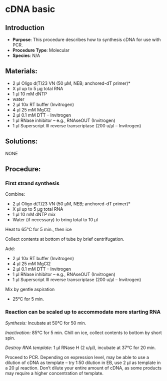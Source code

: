 # cDNA basic {#sec-molec-cDNA}

## Introduction

-   **Purpose**: This procedure describes how to synthesis cDNA for use with PCR.
-   **Procedure Type**: Molecular
-   **Species**: N/A

## Materials:

-   2 µl Oligo d(T)23 VN (50 µM, NEB; anchored-dT primer)\*
-   X µl up to 5 µg total RNA
-   1 µl 10 mM dNTP
-   water
-   2 µl 10x RT buffer (Invitrogen)
-   4 µl 25 mM MgCl2
-   2 µl 0.1 mM DTT -- Invitrogen
-   1 µl RNase inhibitor -- e.g., RNAseOUT (Invitrogen)
-   1 µl Superscript III reverse transcriptase (200 u/µl -- Invitrogen)

## Solutions:

NONE

## Procedure:

### First strand synthesis {#first-strand-synthesis .subhead}

Combine:

-   2 µl Oligo d(T)23 VN (50 µM, NEB; anchored-dT primer)\*
-   X µl up to 5 µg total RNA
-   1 µl 10 mM dNTP mix
-   Water (if necessary) to bring total to 10 µl

Heat to 65°C for 5 min., then ice

Collect contents at bottom of tube by brief centrifugation.

Add:

-   2 µl 10x RT buffer (Invitrogen)
-   4 µl 25 mM MgCl2
-   2 µl 0.1 mM DTT -- Invitrogen
-   1 µl RNase inhibitor -- e.g., RNAseOUT (Invitrogen)
-   1 µl Superscript III reverse transcriptase (200 u/µl -- Invitrogen)

Mix by gentle aspiration

-   25°C for 5 min.

### Reaction can be scaled up to accommodate more starting RNA

*Synthesis:* Incubate at 50°C for 50 min.

*Inactivation:* 85°C for 5 min. Chill on ice, collect contents to bottom by short spin.

*Destroy RNA template:* 1 µl RNase H (2 u/µl), incubate at 37°C for 20 min.

Proceed to PCR. Depending on expression level, may be able to use a dilution of cDNA as template -- try 1:50 dilution in EB, use 2 µl as template in a 20 µl reaction. Don't dilute your entire amount of cDNA, as some products may require a higher concentration of template.
